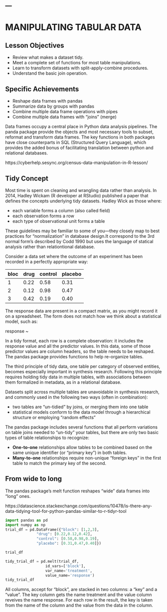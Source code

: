 ---
---

# MANIPULATING TABULAR DATA

## Lesson Objectives

* Review what makes a dataset tidy.
* Meet a complete set of functions for most table manipulations.
* Learn to transform datasets with split-apply-combine procedures.
* Understand the basic join operation.

## Specific Achievements

* Reshape data frames with pandas
* Summarize data by groups with pandas
* Combine multiple data frame operations with pipes
* Combine multiple data frames with “joins” (merge)

Data frames occupy a central place in Python data analysis pipelines. The panda package provide the objects and most necessary tools to subset, reformat and transform data frames. The key functions in both packages have close counterparts in SQL (Structured Query Language), which provides the added bonus of facilitating translation between python and relational databases.

https://cyberhelp.sesync.org/census-data-manipulation-in-R-lesson/


## Tidy Concept

Most time is spent on cleaning and wrangling data rather than analysis. In 2014, Hadley Wickam (R developer at RStudio) published a paper that defines the concepts underlying tidy datasets. Hadley Wick as those where:

- each variable forms a column (also called field)
- each observation forms a row
- each type of observational unit forms a table

These guidelines may be familiar to some of you—they closely map to best practices for “normalization” in database design.It correspond to the 3rd normal form's described by Codd 1990 but uses the language of statical analysis rather than relationtional database.

Consider a data set where the outcome of an experiment has been recorded in a perfectly appropriate way:

|bloc|drug|control|placebo|
|----|----|-------|-------|
|1|0.22|0.58|0.31|
|2|0.12|0.98|0.47|
|3|0.42|0.19|0.40|

The response data are present in a compact matrix, as you might record it on a spreadsheet. The form does not match how we think about a statistical model, such as:

response  ~ 

In a tidy format, each row is a complete observation: it includes the response value and all the predictor values. In this data, some of those predictor values are column headers, so the table needs to be reshaped. The pandas package provides functions to help re-organize tables.

The third principle of tidy data, one table per category of observed entities, becomes especially important in synthesis research. Following this principle requires holding tidy data in multiple tables, with associations between them formalized in metadata, as in a relational database.

Datasets split across multiple tables are unavoidable in synthesis research, and commonly used in the following two ways (often in combination):

- two tables are “un-tidied” by joins, or merging them into one table
- statistical models conform to the data model through a hierarchical structure or employing “random effects”

The pandas package includes several functions that all perform variations on table joins needed to “un-tidy” your tables, but there are only two basic types of table relationships to recognize:

- **One-to-one** relationships allow tables to be combined based on the same unique identifier (or “primary key”) in both tables.
- **Many-to-one** relationships require non-unique “foreign keys” in the first table to match the primary key of the second.

## From wide to long

The pandas package’s melt function reshapes “wide” data frames into “long” ones.

https://datascience.stackexchange.com/questions/10478/is-there-any-data-tidying-tool-for-python-pandas-similar-to-r-tidyr-tool

```python
import pandas as pd
import numpy as np
trial_df = pd.DataFrame({"block": [1,2,3],
              "drug": [0.22,0.12,0.42],
              "control": [0.58,0.98,0.19],
              "placebo": [0.31,0.47,0.40]})

trial_df

tidy_trial_df = pd.melt(trial_df,
                  id_vars=['block'],
                  var_name='treatment',
                  value_name='response')
tidy_trial_df

```

All columns, accept for “block”, are stacked in two columns: a “key” and a “value”. The key column gets the name treatment and the value column reveives the name response. For each row in the result, the key is taken from the name of the column and the value from the data in the column.

